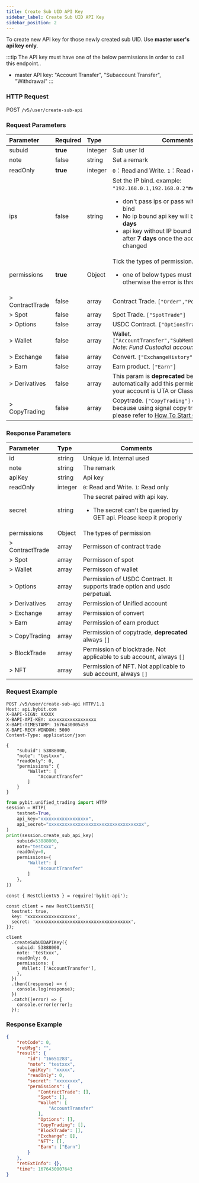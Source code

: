 ```yaml
---
title: Create Sub UID API Key
sidebar_label: Create Sub UID API Key
sidebar_position: 2
---
```

To create new API key for those newly created sub UID. Use **master user's api key** **only**.

:::tip
The API key must have one of the below permissions in order to call this endpoint..
* master API key: "Account Transfer", "Subaccount Transfer", "Withdrawal"
:::

### HTTP Request
POST `/v5/user/create-sub-api`

### Request Parameters
| Parameter | Required | Type | Comments|
|:----- |:-------|:-----|------ |
|subuid |<b>true</b> |integer |Sub user Id|
|note |false |string |Set a remark |
|readOnly |<b>true</b> |integer |`0`：Read and Write. `1`：Read only |
|ips |false |string |Set the IP bind. example: `"192.168.0.1,192.168.0.2"`<b>note:</b><ul><li>don't pass ips or pass with `"*"` means no bind</li><li>No ip bound api key will be <b>invalid after 90 days</b></li><li>api key without IP bound will be invalid after <b>7 days</b> once the account password is changed</li></ul>|
|permissions |<b>true</b> |Object |Tick the types of permission.<ul><li> one of below types must be passed, otherwise the error is thrown</li></ul>|
|> ContractTrade |false |array |Contract Trade. `["Order","Position"]` |
|> Spot |false |array |Spot Trade. `["SpotTrade"]` |
|> Options |false |array |USDC Contract. `["OptionsTrade"]`|
|> Wallet |false |array |Wallet. `["AccountTransfer","SubMemberTransferList"]`<br/>_Note: Fund Custodial account is not supported_ |
|> Exchange |false |array |Convert. `["ExchangeHistory"]` |
|> Earn |false |array |Earn product. `["Earn"]` |
|> Derivatives |false |array |This param is **deprecated** because system will automatically add this permission according to your account is UTA or Classic |
|> CopyTrading |false |array |Copytrade. `["CopyTrading"]` **deprecated** because using signal copy trading now, please refer to [How To Start Copy Trading](/v5/copytrade)|

### Response Parameters
| Parameter | Type | Comments|
|:----- |:-----|----- |
|id |string |Unique id. Internal used |
|note |string |The remark|
|apiKey |string |Api key |
|readOnly |integer |`0`: Read and Write. `1`: Read only |
|secret |string |The secret paired with api key.<ul><li>The secret can't be queried by GET api. Please keep it properly</li> </ul>|
|permissions |Object |The types of permission |
|> ContractTrade |array |Permisson of contract trade |
|> Spot |array |Permisson of spot |
|> Wallet |array |Permisson of wallet |
|> Options |array |Permission of USDC Contract. It supports trade option and usdc perpetual. |
|> Derivatives |array |Permission of Unified account |
|> Exchange |array |Permission of convert |
|> Earn |array |Permission of earn product |
|> CopyTrading |array |Permission of copytrade, **deprecated** always `[]`|
|> BlockTrade |array |Permission of blocktrade. Not applicable to sub account, always `[]` |
|> NFT |array |Permission of NFT. Not applicable to sub account, always `[]` |

### Request Example

<Tabs groupId="programming-languages">
<TabItem value="http" label="HTTP">

```http
POST /v5/user/create-sub-api HTTP/1.1
Host: api.bybit.com
X-BAPI-SIGN: XXXXX
X-BAPI-API-KEY: xxxxxxxxxxxxxxxxxx
X-BAPI-TIMESTAMP: 1676430005459
X-BAPI-RECV-WINDOW: 5000
Content-Type: application/json

{
    "subuid": 53888000,
    "note": "testxxx",
    "readOnly": 0,
    "permissions": {
        "Wallet": [
            "AccountTransfer"
        ]
    }
}
```

</TabItem>
<TabItem value="python" label="Python">

```python
from pybit.unified_trading import HTTP
session = HTTP(
    testnet=True,
    api_key="xxxxxxxxxxxxxxxxxx",
    api_secret="xxxxxxxxxxxxxxxxxxxxxxxxxxxxxxxxxxxx",
)
print(session.create_sub_api_key(
    subuid=53888000,
    note="testxxx",
    readOnly=0,
    permissions={
        "Wallet": [
            "AccountTransfer"
        ]
    },
))
```

</TabItem>

<TabItem value="Node" label="Node.js">

```n4js
const { RestClientV5 } = require('bybit-api');

const client = new RestClientV5({
  testnet: true,
  key: 'xxxxxxxxxxxxxxxxxx',
  secret: 'xxxxxxxxxxxxxxxxxxxxxxxxxxxxxxxxxxxx',
});

client
  .createSubUIDAPIKey({
    subuid: 53888000,
    note: 'testxxx',
    readOnly: 0,
    permissions: {
      Wallet: ['AccountTransfer'],
    },
  })
  .then((response) => {
    console.log(response);
  })
  .catch((error) => {
    console.error(error);
  });
```

</TabItem>
</Tabs>

### Response Example

```json
{
    "retCode": 0,
    "retMsg": "",
    "result": {
        "id": "16651283",
        "note": "testxxx",
        "apiKey": "xxxxx",
        "readOnly": 0,
        "secret": "xxxxxxxx",
        "permissions": {
            "ContractTrade": [],
            "Spot": [],
            "Wallet": [
                "AccountTransfer"
            ],
            "Options": [],
            "CopyTrading": [],
            "BlockTrade": [],
            "Exchange": [],
            "NFT": [],
            "Earn": ["Earn"]
        }
    },
    "retExtInfo": {},
    "time": 1676430007643
}
```
